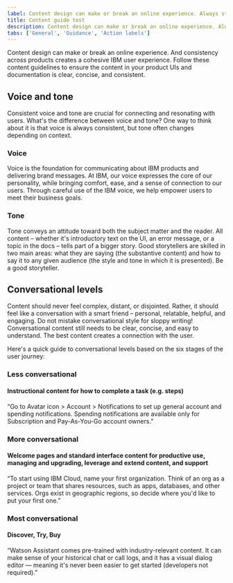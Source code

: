 ```yaml
---
label: Content design can make or break an online experience. Always strive for writing that is clear, concise, and on-brand.
title: Content guide test
description: Content design can make or break an online experience. Always strive for writing that is clear, concise, and on-brand.
tabs: ['General', 'Guidance', 'Action labels']
---
```


<PageDescription>

Content design can make or break an online experience. And consistency across products creates a cohesive IBM user experience. Follow these content guidelines to ensure the content in your product UIs and documentation is clear, concise, and consistent.

</PageDescription>

## Voice and tone

Consistent voice and tone are crucial for connecting and resonating with users. What's the difference between voice and tone? One way to think about it is that voice is always consistent, but tone often changes depending on context.

### Voice

Voice is the foundation for communicating about IBM products and delivering brand messages. At IBM, our voice expresses the core of our personality, while bringing comfort, ease, and a sense of connection to our users. Through careful use of the IBM voice, we help empower users to meet their business goals.

### Tone

Tone conveys an attitude toward both the subject matter and the reader. All content – whether it's introductory text on the UI, an error message, or a topic in the docs – tells part of a bigger story. Good storytellers are skilled in two main areas: what they are saying (the substantive content) and how to say it to any given audience (the style and tone in which it is presented). Be a good storyteller.

## Conversational levels

Content should never feel complex, distant, or disjointed. Rather, it should feel like a conversation with a smart friend – personal, relatable, helpful, and engaging. Do not mistake conversational style for sloppy writing! Conversational content still needs to be clear, concise, and easy to understand. The best content creates a connection with the user.

Here's a quick guide to conversational levels based on the six stages of the user journey:

### Less conversational

#### Instructional content for how to complete a task (e.g. steps)

“Go to Avatar icon > Account > Notifications to set up general account and spending notifications. Spending notifications are available only for Subscription and Pay-As-You-Go account owners.”

### More conversational

#### Welcome pages and standard interface content for productive use, managing and upgrading, leverage and extend content, and support

“To start using IBM Cloud, name your first organization. Think of an org as a project or team that shares resources, such as apps, databases, and other services. Orgs exist in geographic regions, so decide where you'd like to put your first one.”

### Most conversational

#### Discover, Try, Buy

“Watson Assistant comes pre-trained with industry-relevant content. It can make sense of your historical chat or call logs, and it has a visual dialog editor — meaning it's never been easier to get started (developers not required).”
